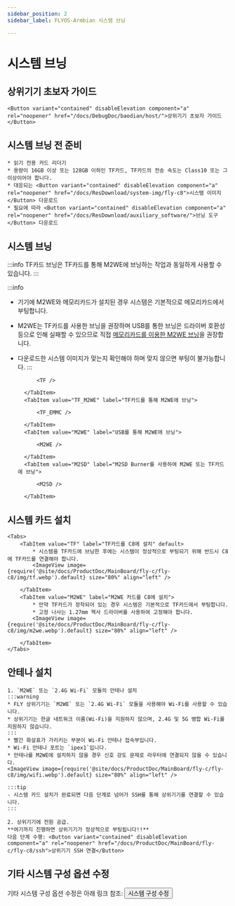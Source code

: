 ```yaml
---
sidebar_position: 2
sidebar_label: FLYOS-Armbian 시스템 브닝

---
```




# 시스템 브닝

## 상위기기 초보자 가이드

    <Button variant="contained" disableElevation component="a" rel="noopener" href="/docs/DebugDoc/baodian/host/">상위기기 초보자 가이드</Button>

## 시스템 브닝 전 준비

    * 읽기 전용 카드 리더기
    * 용량이 16GB 이상 또는 128GB 이하인 TF카드, TF카드의 전송 속도는 Class10 또는 그 이상이어야 합니다.
    * 대응되는 <Button variant="contained" disableElevation component="a" rel="noopener" href="/docs/ResDownload/system-img/fly-c8">시스템 이미지</Button> 다운로드
    * 필요에 따라 <Button variant="contained" disableElevation component="a" rel="noopener" href="/docs/ResDownload/auxiliary_software/">브닝 도구</Button> 다운로드

## 시스템 브닝

:::info
TF카드 브닝은 TF카드를 통해 M2WE에 브닝하는 작업과 동일하게 사용할 수 있습니다.
:::

:::info
* 기기에 M2WE와 메모리카드가 설치된 경우 시스템은 기본적으로 메모리카드에서 부팅합니다.
* M2WE는 TF카드를 사용한 브닝을 권장하며 USB를 통한 브닝은 드라이버 호환성 등으로 인해 실패할 수 있으므로 직접 [메모리카드를 이용한 M2WE 브닝](https://mellow-next.klipper.cn/docs/ProductDoc/SBC/fly-pi-v2/fly-os)을 권장합니다.
* 다운로드한 시스템 이미지가 맞는지 확인해야 하며 맞지 않으면 부팅이 불가능합니다.
:::

    <Tabs>
        <TabItem value="TF" label="TF카드에 브닝" default>
            
            <TF />
            
        </TabItem>
        <TabItem value="TF_M2WE" label="TF카드를 통해 M2WE에 브닝">
            
            <TF_EMMC />

        </TabItem>
        <TabItem value="M2WE" label="USB를 통해 M2WE에 브닝">
            
            <M2WE />

        </TabItem>
        <TabItem value="M2SD" label="M2SD Burner를 사용하여 M2WE 또는 TF카드에 브닝">
            
            <M2SD />

        </TabItem>
    </Tabs>

## 시스템 카드 설치

    <Tabs>
        <TabItem value="TF" label="TF카드를 C8에 설치" default>
            * 시스템을 TF카드에 브닝한 후에는 시스템이 정상적으로 부팅되기 위해 반드시 C8에 TF카드를 연결해야 합니다.
            <ImageView image={require('@site/docs/ProductDoc/MainBoard/fly-c/fly-c8/img/tf.webp').default} size="80%" align="left" />  

        </TabItem>
        <TabItem value="M2WE" label="M2WE 카드를 C8에 설치">
            * 만약 TF카드가 장착되어 있는 경우 시스템은 기본적으로 TF카드에서 부팅합니다.
            * 고정 나사는 1.27mm 헥사 드라이버를 사용하여 고정해야 합니다.
            <ImageView image={require('@site/docs/ProductDoc/MainBoard/fly-c/fly-c8/img/m2we.webp').default} size="80%" align="left" />  

        </TabItem>
    </Tabs>

## 안테나 설치

    1. `M2WE` 또는 `2.4G Wi-Fi` 모듈의 안테나 설치
    :::warning
    * FLY 상위기기는 `M2WE` 또는 `2.4G Wi-Fi` 모듈을 사용해야 Wi-Fi를 사용할 수 있습니다.
    * 상위기기는 한글 네트워크 이름(Wi-Fi)을 지원하지 않으며, 2.4G 및 5G 병합 Wi-Fi를 지원하지 않습니다.
    :::
    * 빨간 화살표가 가리키는 부분이 Wi-Fi 안테나 접속부입니다.
    * Wi-Fi 안테나 포트는 `ipex1`입니다.
    * 안테나를 M2WE에 설치하지 않을 경우 신호 강도 문제로 라우터에 연결되지 않을 수 있습니다.
    <ImageView image={require('@site/docs/ProductDoc/MainBoard/fly-c/fly-c8/img/wifi.webp').default} size="80%" align="left" /> 

    :::tip
    - 시스템 카드 설치가 완료되면 다음 단계로 넘어가 SSH를 통해 상위기기를 연결할 수 있습니다.
    :::

    2. 상위기기에 전원 공급.  
    **여기까지 진행하면 상위기기가 정상적으로 부팅됩니다!!**  
    다음 단계 수행: <Button variant="contained" disableElevation component="a" rel="noopener" href="/docs/ProductDoc/MainBoard/fly-c/fly-c8/ssh">상위기기 SSH 연결</Button>

## 기타 시스템 구성 옵션 수정

기타 시스템 구성 옵션 수정은 아래 링크 참조: <Button variant="contained" disableElevation component="a" rel="noopener" href="/docs/ProductDoc/MainBoard/fly-c/fly-c8/flyos/os_config">시스템 구성 수정</Button>
